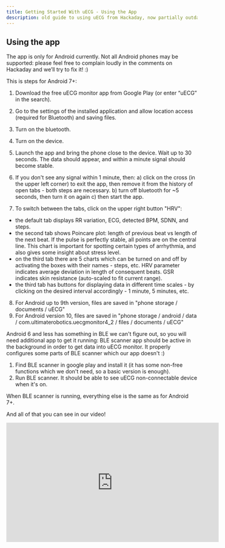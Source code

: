 ```yaml
---
title: Getting Started With uECG - Using the App
description: old guide to using uECG from Hackaday, now partially outdated
---
```


## Using the app
The app is only for Android currently. Not all Android phones may be supported: please feel free to complain loudly in the comments on Hackaday and we’ll try to fix it! :)

This is steps for Android 7+:

1. Download the free uECG monitor app from Google Play (or enter “uECG” in the search).
2. Go to the settings of the installed application and allow location access (required for Bluetooth) and saving files.
3. Turn on the bluetooth.
4. Turn on the device.
5. Launch the app and bring the phone close to the device. Wait up to 30 seconds. The data should appear, and within a minute signal should become stable.
6. If you don't see any signal within 1 minute, then:
    a) click on the cross (in the upper left corner) to exit the app, then remove it from the history of open tabs - both steps are necessary.
    b) turn off bluetooth for ~5 seconds, then turn it on again
    c) then start the app.

7. To switch between the tabs, click on the upper right button "HRV":

- the default tab displays RR variation, ECG, detected BPM, SDNN, and steps.
- the second tab shows Poincare plot: length of previous beat vs length of the next beat. If the pulse is perfectly stable, all points are on the central line. This chart is important for spotting certain types of arrhythmia, and also gives some insight about stress level.
- on the third tab there are 5 charts which can be turned on and off by activating the boxes with their names - steps, etc. HRV parameter indicates average deviation in length of consequent beats. GSR indicates skin resistance (auto-scaled to fit current range).
- the third tab has buttons for displaying data in different time scales - by clicking on the desired interval accordingly - 1 minute, 5 minutes, etc.

8. For Android up to 9th version, files are saved in "phone storage / documents / uECG"
9. For Android version 10, files are saved in "phone storage / android / data / com.ultimaterobotics.uecgmonitor4_2 / files / documents / uECG"

Android 6 and less has something in BLE we can't figure out, so you will need additional app to get it running: BLE scanner app should be active in the background in order to get data into uECG monitor. It properly configures some parts of BLE scanner which our app doesn't :)

1. Find BLE scanner in google play and install it (it has some non-free functions which we don't need, so a basic version is enough).
2. Run BLE scanner. It should be able to see uECG non-connectable device when it's on.

When BLE scanner is running, everything else is the same as for Android 7+.

And all of that you can see in our video!

<iframe width="560" height="315" src="https://www.youtube.com/embed/eiqTFUrvUi4?si=CaEo54mYlM0KSzb1" title="YouTube video player" frameborder="0" allow="accelerometer; autoplay; clipboard-write; encrypted-media; gyroscope; picture-in-picture; web-share" referrerpolicy="strict-origin-when-cross-origin" allowfullscreen></iframe>